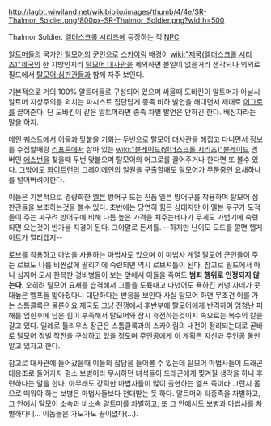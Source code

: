 http://lagbt.wiwiland.net/wikibiblio/images/thumb/4/4e/SR-Thalmor_Soldier.png/800px-SR-Thalmor_Soldier.png?width=500

Thalmor Soldier. [[엘더스크롤 시리즈]]에 등장하는 적 [[NPC]]

[[알트머]]들의 국가인 [[탈모어]]의 군인으로 [[스카이림]] 배경이 [[wiki:"제국(엘더스크롤 시리즈)"제국]]의 한 지방인지라 [[탈모어 대사관]]을 제외하면 볼일이 없을거라 생각되나 의외로 필드에서 [[탈모어 심판관]]들과 함께 자주 보인다.

기본적으로 거의 100% 알트머들로 구성되어 있으며 싸울때 도바킨이 알트머가 아닐시 알트머 지상주의를 외치는 파시스트 집단답게 종족 비하 발언을 해대면서 제대로 [[어그로]]를 끌어준다. 단 도바킨이 같은 알트머라면 종족 차별 발언은 안하긴 한다. 배신자라는 말을 하지.

메인 퀘스트에서 이들과 맞붙을 기회는 두번으로 탈모어 대사관을 헤집고 다니면서 정보를 수집할때랑 [[리프튼]]에서 살아 있는 [[wiki:"블레이드(엘더스크롤 시리즈)"블레이드]] 멤버인 [[에스번]]을 찾을때 두번 맞붙으며 탈모어의 어그로를 끌어주거나 한다면 또 볼수 있다. 그밖에도 [[화이트런]]의 그레이메인의 일원을 구출할때도 탈모어가 주둔중인 요새하나를 털어버려야한다.

이들은 기본적으로 경량화한 [[엘븐]] 방어구 또는 진품 엘븐 방어구를 착용하며 탈모어 심판관들을 보조하는것을 볼수 있다. 초반에는 당연히 힘든 상대지만 이 엘븐 무구가 도적들이 주는 싸구려 방어구에 비해 나름 높은 가격을 처주는데다가 무게도 가볍기에 숙련되면 오는것이 반가울 지경이 된다. 그야말로 돈셔틀. --하지만 난이도 모드를 깔면 헬게이트가 열리겠지--

로브를 착용하고 마법을 사용하는 마법사도 있으며 이 마법사 계열 탈모어 군인들이 주는 로브도 나름 비싼값에 팔리기에 숙련되면 역시 로브셔틀이 된다. 참고로 필드에서 아니 심지어 도시 한복판 경비병들이 보는 앞에서 이들을 죽여도 '''범죄 행위로 인정되지 않는다'''. 오히려 탈모어 요새를 습격해서 그들을 도륙내고 다녔어도 욕하긴 커녕 자네가 콧대높은 엘프들 밞아줬다니 대단하다는 반응을 보인다  사실 탈모어 하면 무조건 이를 가는 스톰클록은 물론이요 제국도 그냥 전쟁에서 후반부에 탈모어에게 반격하여 엄청난 피해를 입힌후에 남은 힘이 부족해서 탈모어와 잠시 휴전하는것이지 속으로는 복수의 칼을 갈고 있다. 일례로 툴리우스 장군은 스톰클록과의 스카이림의 내전이 정리되는대로 곧바로 탈모어 정벌 작전을 구상하고 있을 정도며 주인공에게 이 계획은 자신과 주인공 둘만 알고 있자고 한다.

참고로 대사관에 들어갔을때 이들의 잡담을 들어볼 수 있는데 탈모어 마법사들이 드래곤 대응조로 들어가자 평소 보병이라 무시하던 녀석들이 드래곤에게 찢겨질 생각을 하니 후련하다는 말을 한다. 아무래도 강력한 마법사들이 많이 출현하는 엘프 족이라 그런지 몸으로 떼워야 하는 보병은 마법사들보다 천대받는 듯 하다. 알트머와 타종족을 차별하고, 그 안에서 탈모어 소속과 비소속 알트머를 차별하고, 또 그 안에서도 보병과 마법사를 차별하다니... 이놈들은 가도가도 끝이없다(...).
